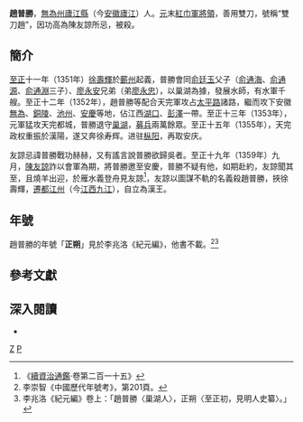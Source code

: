 '''趙普勝'''{{BD|？||1359年|catIdx=Z}}，[[無為州|無為州]][[廬江縣|廬江縣]]（今[[安徽|安徽]][[廬江|廬江]]）人。[[元|元]]末[[紅巾軍|紅巾軍]][[將領|將領]]，善用雙刀，號稱“雙刀趙”，因功高為陳友諒所忌，被殺。

==簡介==
[[至正|至正]]十一年（1351年）[[徐壽輝|徐壽輝]]於[[蘄州|蘄州]]起義，普勝會同[[俞廷玉|俞廷玉]]父子（[[俞通海|俞通海]]、[[俞通源|俞通源]]、[[俞通淵|俞通淵]]三子）、[[廖永安|廖永安]]兄弟（弟[[廖永忠|廖永忠]]），以巢湖為據，發展水師，有水軍千艘。至正十二年（1352年），趙普勝等配合天完軍攻占[[太平路_(安徽)|太平路]]諸路，繼而攻下安徽[[無為|無為]]、[[銅陵|銅陵]]、[[池州|池州]]、[[安慶|安慶]]等地，佔江西[[湖口縣|湖口]]、[[彭澤|彭澤]]一帶。至正十三年（1353年），元軍猛攻天完都城，普勝退守[[巢湖|巢湖]]，[[募兵|募兵]]兩萬餘眾。至正十五年（1355年），天完政权重振於漢陽，遂又奔徐寿辉。进驻[[枞阳|枞阳]]，再取安庆。

友諒忌諱普勝戰功赫赫，又有謠言說普勝欲歸吳者。至正十九年（1359年）九月，[[陳友諒|陳友諒]]詐以會軍為期，將普勝邀至安慶，普勝不疑有他，如期赴約，友諒聞其至，且燒羊出迎，於雁水義登舟見友諒<ref>《[[續資治通鑑|續資治通鑑]]·卷第二百一十五》</ref>，友諒以圖謀不軌的名義殺趙普勝，挾徐壽輝，[[遷都|遷都]][[江州|江州]]（今[[江西|江西]][[九江|九江]]），自立為漢王。

==年號==
趙普勝的年號「'''正朔'''」見於李兆洛《紀元編》，他書不載。<ref>李崇智《中國歷代年號考》，第201頁。</ref><ref>李兆洛《紀元編》卷上：「趙普勝〈巢湖人〉，正朔〈至正初，見明人史纂〉。」</ref>

==參考文獻==
{{Reflist}}

==深入閱讀==
<div>
*{{Cite book|author=[[李崇智|李崇智]]|title=中國歷代年號考|format=|url=|date=2004年12月|publisher=中華書局|location=北京|id=ISBN 7101025129}}

[[Category:元朝軍事人物|Z]]
[[Category:趙姓|P]]